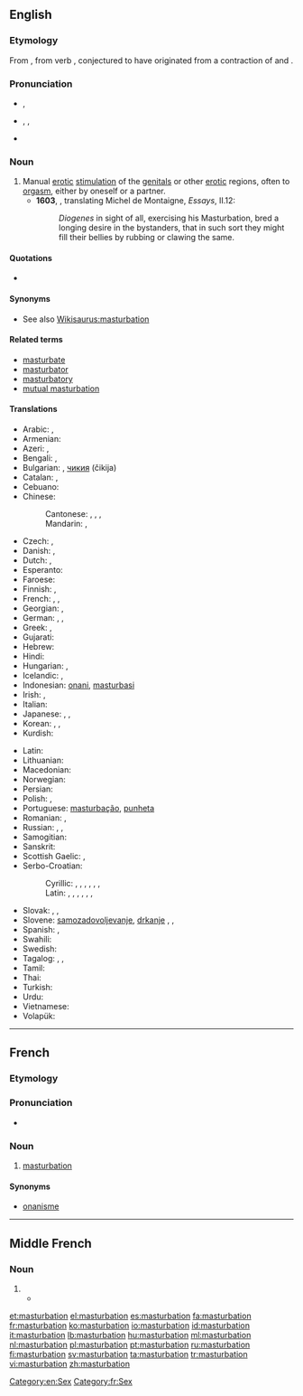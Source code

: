 {{also|Masturbation}}
==English==
{{wikipedia}}

===Etymology===
From {{etyl|frm}} {{term|masturbation|lang=frm}}, from {{etyl|la}} verb {{term|masturbor|lang=la}}, conjectured to have originated from a contraction of {{term|manus||hand|lang=la}} and {{term|turbo|turbō|disturb, throw into confusion|lang=la}}.

===Pronunciation===
* {{a|UK}} {{IPA|/ˌmæstəˈbeɪʃ(ə)n/}}, {{X-SAMPA|/%m{st@"beIS@n/}}
* {{a|US}} {{enPR|măs'tərbāʹshən}}, {{IPA|/ˌmæstɚˈbeɪʃən/}}, {{X-SAMPA|/%m{st@`"beIS@n/}}
* {{rhymes|eɪʃən}}

===Noun===
{{en-noun|-|s}}

# Manual [[erotic]] [[stimulation]] of the [[genital]]s or other [[erotic]] regions, often to [[orgasm]], either by oneself or a partner.
#* '''1603''', {{w|John Florio}}, translating Michel de Montaigne, ''Essays'', II.12:
#*: ''Diogenes'' in sight of all, exercising his Masturbation, bred a longing desire in the bystanders, that in such sort they might fill their bellies by rubbing or clawing the same.

====Quotations====
* {{seeCites}}

====Synonyms====
* See also [[Wikisaurus:masturbation]]

====Related terms====
* [[masturbate]]
* [[masturbator]]
* [[masturbatory]]
* [[mutual masturbation]]

====Translations====
{{trans-top|manual erotic stimulation of the genitals}}
* Arabic: {{t-|ar|عادة سرية|f|tr=ʿāda siríyya|sc=Arab}}, {{qualifier|male}} {{t-|ar|استمناء|m|tr=istimnāʾ|sc=Arab}}
* Armenian: {{t-|hy|մաստուրբացիա|tr=masturbac’ia}}
* Azeri: {{t-|az|kəfləmə}}, {{t-|az|onanizm}}
* Bengali: {{t-|bn|হস্তমৈথুন|tr=hôstômoithun|sc=Beng}}, {{t-|bn|হাত মারা|tr=hat mara|sc=Beng}}
* Bulgarian: {{t-|bg|мастурбация|f|tr=masturbácija|sc=Cyrl}}, [[чикия]] (čikija) {{f}} {{qualifier|slang}}
* Catalan: {{t-|ca|masturbació|f}}, {{t-|ca|palla|f}} {{qualifier|slang}}
* Cebuano: {{tø|ceb|paglusi}}
* Chinese:
*: Cantonese: {{tø|yue|自慰|tr=zi6 wai3|sc=Hant}}, {{yue-yue-j|手淫|sau2 jam4}}, {{qualifier|male|vulgar}} {{yue-tsj|打飛機|打飞机|daa2 fei1 gei1}}, {{qualifier|female|vulgar}} {{yue-tsj|打潛艇|打潜艇|daa2 cim4 teng5}}
*: Mandarin: {{zh-zh-p|手淫|shǒuyín}}, {{t|cmn|性自慰|tr=xìngzìwèi|sc=Hani}}
* Czech: {{t+|cs|masturbace|f}}, {{t+|cs|onanie|f}}
* Danish: {{t-|da|masturbation|c}}, {{t-|da|onani|c}}
* Dutch: {{t-|nl|zelfbevrediging|f}}, {{t+|nl|masturbatie|f}}
* Esperanto: {{t-|eo|masturbado}}
* Faroese: {{t|fo|sjálvsnøktan|f}}
* Finnish: {{t-|fi|masturbaatio}}, {{t+|fi|itsetyydytys}}
* French: {{t+|fr|masturbation|f}}, {{t+|fr|onanisme|m}}, {{t+|fr|branlette|f}} {{qualifier|slang}}
* Georgian: {{t+|ka|მასტურბაცია|tr=masturbac’ia|sc=Geor}}, {{t-|ka|ნძრევა|sc=Geor}}
* German: {{t+|de|Masturbation|f}}, {{t+|de|Onanie|f}}, {{t+|de|Selbstbefriedigung|f}}
* Greek: {{t+|el|αυνανισμός}}, {{qualifier|slang}} {{t+|el|μαλακία}}
* Gujarati: {{t-|gu|હસ્તમૈથુન|sc=Gujr}}
* Hebrew: {{t+|he|אוננות|f|tr=onanút|sc=Hebr}}
* Hindi: {{t-|hi|हस्तमैथुन|m|tr=hastmaithun}}
* Hungarian: {{t+|hu|önkielégítés}}, {{t+|hu|maszturbáció}}
* Icelandic: {{t-|is|sjálfsfróun|f}}, {{t-|is|rúnk|n}}
* Indonesian: [[onani]], [[masturbasi]]
* Irish: {{t-|ga|glacaireacht|f}}, {{t-|ga|lámhchartadh|m}}
* Italian: {{t+|it|masturbazione|f}}
* Japanese: {{t-|ja|マスターベーション|tr=masutābēshon}}, {{t-|ja|オナニー|tr=onanī}}, {{t-|ja|自慰|tr=jii}}
* Korean: {{t+|ko|마스터베이션|tr=maseuteobeisyeon}}, {{t+|ko|자위|tr=jawi}}, {{t+|ko|딸딸이|tr=ddalddali}}
* Kurdish: {{t|ku|destperkî|f}}
{{trans-mid}}
* Latin: {{t-|la|masturbatio|f}}
* Lithuanian: {{t-|lt|masturbacija|f}}
* Macedonian: {{t-|mk|мастурбација|f|tr=masturbacija}}
* Norwegian: {{t-|no|onanering}}
* Persian: {{t+|fa|جلق|tr=jalq|sc=fa-Arab}}
* Polish: {{t+|pl|masturbacja|f}}, {{t+|pl|onanizm|m}}
* Portuguese: [[masturbação]], [[punheta]] {{qualifier|slang}}
* Romanian: {{t+|ro|masturbație|f}}, {{t+|ro|masturbare|f}}
* Russian: {{t+|ru|мастурбация|f|tr=masturbácija|sc=Cyrl}}, {{t+|ru|онанизм|m|tr=onanízm|sc=Cyrl}}, {{t+|ru|рукоблудие|n|tr=rukoblúdije|sc=Cyrl}}
* Samogitian: {{tø|sgs|mastorbacėjė|f}}
* Sanskrit: {{t-|sa|हस्तमैथुन|m|tr=hastamaithuna}}
* Scottish Gaelic: {{t-|gd|brodadh|m}}, {{t-|gd|fèin-bhrodadh|m}}
* Serbo-Croatian:
*: Cyrillic: {{t-|sh|самозадовољавање|n|sc=Cyrl}}, {{t-|sh|мастурбација|f|sc=Cyrl}}, {{t-|sh|рукоблуд|m|sc=Cyrl}}, {{t-|sh|мануступрација|f|sc=Cyrl}}, {{t-|sh|самоблуд|m|sc=Cyrl}}, {{t-|sh|онанија|f|sc=Cyrl}}, {{qualifier|vulgar}} {{t-|sh|дркање|n|sc=Cyrl}}
*: Latin: {{t-|sh|samozadovoljavanje|n}}, {{t-|sh|masturbacija|f}}, {{t-|sh|rukoblud|m}}, {{t-|sh|manustupracija|f}}, {{t-|sh|samoblud|m}}, {{t-|sh|onanija|f}}, {{t-|sh|drkanje|n}}
* Slovak: {{t|sk|ukájanie|n}}, {{t|sk|onania|f}}, {{t|sk|masturbácia|f}}
* Slovene: [[samozadovoljevanje]], [[drkanje]] {{qualifier|vulgar}}, {{qualifier|medical}} {{t-|sl|masturbacija|alt=masturbácija}}, {{t-|sl|masturbiranje|n}}
* Spanish: {{t+|es|masturbación|f}}, {{t+|es|paja|f}} {{qualifier|slang}}
* Swahili: {{t+|sw|punyeto}}
* Swedish: {{t+|sv|onani}}
* Tagalog: {{t-|tl|masturbasyon}}, {{t-|tl|pagsalsal}}, {{t-|tl|jakol}}
* Tamil: {{t-|ta|சுய இன்பம்}}
* Thai: {{t-|th|การช่วยตัวเอง|tr=gaan chûaydtuaeng|sc=Thai}}
* Turkish: {{t+|tr|mastürbasyon}}
* Urdu: {{t-|ur|جلق|m|tr=jalaq}}
* Vietnamese: {{t+|vi|thủ dâm|alt=sự thủ dâm}}
* Volapük: {{t-|vo|masturbat}}
{{trans-bottom}}

[[Category:en:Sex]]

----

==French==
{{wikipedia|lang=fr}}

===Etymology===
{{suffix|masturber|ation|lang=fr}}

===Pronunciation===
* {{IPA|/mastyʁbasjɔ̃/|lang=fr}}

===Noun===
{{fr-noun|f}}

# [[#English|masturbation]]

====Synonyms====
* [[onanisme]]

[[Category:fr:Sex]]

----

==Middle French==

===Noun===
{{head|frm|noun|g=f|plural not attested}}

# {{l|en|masturbation}}
#* {{quote-book|passage=La premiere façon est parmy nous abominable, la nature reclamant en apparence contre cette deception de nerfs, appellée '''masturbation'''.|page=114|URL=http://books.google.fr/books?id=He9IAAAAcAAJ&pg=PA114&lpg=PA114&dq=masturbation&source=bl&ots=zdf4Dp7OP0&sig=bbpfHN9Ty0UTXXbNIoT7-5T9q58&hl=fr&sa=X&ei=lnxDUNyKMOaj0QXWrIDIDw&ved=0CDwQ6AEwAQ#v=onepage&q=masturbation&f=false|author=François de La Mothe Le Vaye|title=Quatre Dialogves Faits A L'Imitation Des Anciens|year=1506}}

[[et:masturbation]]
[[el:masturbation]]
[[es:masturbation]]
[[fa:masturbation]]
[[fr:masturbation]]
[[ko:masturbation]]
[[io:masturbation]]
[[id:masturbation]]
[[it:masturbation]]
[[lb:masturbation]]
[[hu:masturbation]]
[[ml:masturbation]]
[[nl:masturbation]]
[[pl:masturbation]]
[[pt:masturbation]]
[[ru:masturbation]]
[[fi:masturbation]]
[[sv:masturbation]]
[[ta:masturbation]]
[[tr:masturbation]]
[[vi:masturbation]]
[[zh:masturbation]]